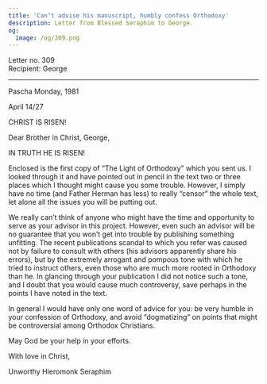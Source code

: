 ```yaml
---
title: 'Can’t advise his manuscript, humbly confess Orthodoxy'
description: Letter from Blessed Seraphim to George.
og:
  image: /og/309.png
---
```


<div style={{textAlign:'right', fontFamily:'monospace'}}>Letter no. 309</div>
<div style={{textAlign:'left', fontFamily:'monospace'}}>Recipient: George</div>

---

Pascha Monday, 1981

April 14/27

CHRIST IS RISEN!

Dear Brother in Christ, George,

IN TRUTH HE IS RISEN!

Enclosed is the first copy of “The Light of Orthodoxy” which you sent us. I looked through it and have pointed out in pencil in the text two or three places which I thought might cause you some trouble. However, I simply have no time (and Father Herman has less) to really “censor” the whole text, let alone all the issues you will be putting out.

We really can’t think of anyone who might have the time and opportunity to serve as your advisor in this project. However, even such an advisor will be no guarantee that you won’t get into trouble by publishing something unfitting. The recent publications scandal to which you refer was caused not by failure to consult with others (his advisors apparently share his errors), but by the extremely arrogant and pompous tone with which he tried to instruct others, even those who are much more rooted in Orthodoxy than he. In glancing through your publication I did not notice such a tone, and I doubt that you would cause much controversy, save perhaps in the points I have noted in the text.

In general I would have only one word of advice for you: be very humble in your confession of Orthodoxy, and avoid “dogmatizing” on points that might be controversial among Orthodox Christians.

May God be your help in your efforts.

With love in Christ,

Unworthy Hieromonk Seraphim